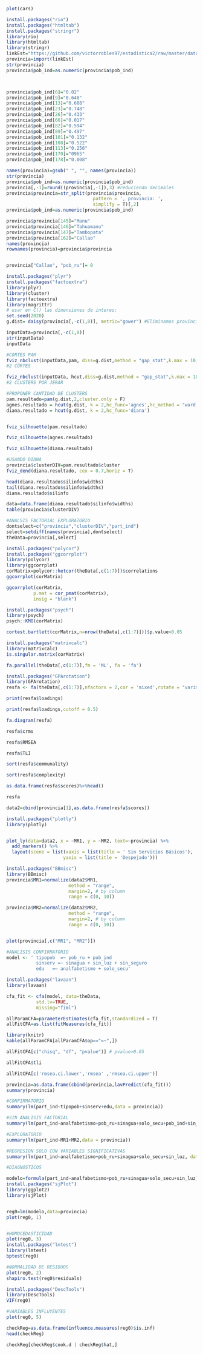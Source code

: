 

```r
plot(cars)
```

```r
install.packages("rio")
install.packages("htmltab")
install.packages("stringr")
library(rio)
library(htmltab)
library(stringr)
linkEst="https://github.com/victorrobles97/estadistica2/raw/master/data1.xlsx"
provincia=import(linkEst)
str(provincia)
provincia$pob_ind=as.numeric(provincia$pob_ind)



provincia$pob_ind[6]="0.02"
provincia$pob_ind[9]="0.648"
provincia$pob_ind[13]="0.688"
provincia$pob_ind[23]="0.748"
provincia$pob_ind[26]="0.433"
provincia$pob_ind[66]="0.017"
provincia$pob_ind[82]="0.594"
provincia$pob_ind[89]="0.497"
provincia$pob_ind[101]="0.132"
provincia$pob_ind[108]="0.522"
provincia$pob_ind[113]="0.256"
provincia$pob_ind[170]="0965"
provincia$pob_ind[178]="0.008"
```



```r
names(provincia)=gsub(" ", "", names(provincia))
str(provincia)
provincia$pob_ind=as.numeric(provincia$pob_ind)
provincia[,-1]=round((provincia[,-1]),3) #reduciendo decimales
provincia$provincia=str_split(provincia$provincia,
                                pattern = ', provincia: ',
                                simplify = T)[,2]
provincia$pob_ind=as.numeric(provincia$pob_ind)
```

```r
provincia$provincia[145]="Manu"
provincia$provincia[146]="Tahuamanu"
provincia$provincia[147]="Tambopata"
provincia$provincia[162]="Callao"
names(provincia)
rownames(provincia)=provincia$provincia


provincia["Callao", "pob_ru"]= 0
```

```r
install.packages("plyr")
install.packages("factoextra")
library(plyr)
library(cluster)
library(factoextra)
library(magrittr)
# usar en C() las dimensiones de interes:
set.seed(2020)
g.dist= daisy(provincia[,-c(1,8)], metric="gower") #Eliminamos provincia y participación indigena (variable dependiente)

inputData=provincia[,-c(1,8)]
str(inputData)
inputData

``` 

```r
#CORTES PAM
fviz_nbclust(inputData,pam, diss=g.dist,method = "gap_stat",k.max = 10,verbose = F)
#2 CORTES
```


```r
fviz_nbclust(inputData, hcut,diss=g.dist,method = "gap_stat",k.max = 10,verbose = F)
#2 CLUSTERS POR JERAR 
```

```r
#PROPONER CANTIDAD DE CLUSTERS
pam.resultado=pam(g.dist,2,cluster.only = F)
agnes.resultado = hcut(g.dist, k = 2,hc_func='agnes',hc_method = "ward.D")
diana.resultado = hcut(g.dist, k = 2,hc_func='diana')



```

```r
fviz_silhouette(pam.resultado)
```


```r
fviz_silhouette(agnes.resultado)
```


```r
fviz_silhouette(diana.resultado)
```

```r
#USANDO DIANA
provincia$clusterDIV=pam.resultado$cluster
fviz_dend(diana.resultado, cex = 0.7,horiz = T)
```


```r
head(diana.resultado$silinfo$widths)
tail(diana.resultado$silinfo$widths)
diana.resultado$silinfo
``` 

```r
data=data.frame(diana.resultado$silinfo$widths)
table(provincia$clusterDIV)
```

```r
#ANALSIS FACTORIAL EXPLORATORIO
dontselect=c("provincia","clusterDIV","part_ind")
select=setdiff(names(provincia),dontselect) 
theData=provincia[,select]
```

```r
install.packages("polycor")
install.packages("ggcorrplot")
library(polycor)
library(ggcorrplot)
corMatrix=polycor::hetcor(theData[,c(1:7)])$correlations
ggcorrplot(corMatrix)
```

```r
ggcorrplot(corMatrix,
          p.mat = cor_pmat(corMatrix),
          insig = "blank")
```

```r
install.packages("psych")
library(psych)
psych::KMO(corMatrix) 
```


```r
cortest.bartlett(corMatrix,n=nrow(theData[,c(1:7)]))$p.value>0.05
```

```r
install.packages("matrixcalc")
library(matrixcalc)
is.singular.matrix(corMatrix)
```


```r
fa.parallel(theData[,c(1:7)],fm = 'ML', fa = 'fa')
```

```r
install.packages("GPArotation")
library(GPArotation)
resfa <- fa(theData[,c(1:7)],nfactors = 2,cor = 'mixed',rotate = "varimax",fm="minres")
```

```r
print(resfa$loadings)
```

```r
print(resfa$loadings,cutoff = 0.5)
```

```r
fa.diagram(resfa)
```

```r
resfa$crms
```

```r
resfa$RMSEA

```

```r
resfa$TLI
```

```r
sort(resfa$communality)
```


```r
sort(resfa$complexity)
```

```r
as.data.frame(resfa$scores)%>%head()

```

```r
resfa
```

```r
data2=cbind(provincia[1],as.data.frame(resfa$scores))
```

```r
install.packages("plotly")
library(plotly)


plot_ly(data=data2, x = ~MR1, y = ~MR2, text=~provincia) %>%
  add_markers() %>%
  layout(scene = list(xaxis = list(title = ' Sin Servicios Básicos'),
                     yaxis = list(title = 'Despejado')))

```

```r

install.packages("BBmisc")
library(BBmisc)
provincia$MR1=normalize(data2$MR1, 
                       method = "range", 
                       margin=2, # by column
                       range = c(0, 10))

provincia$MR2=normalize(data2$MR2, 
                       method = "range", 
                       margin=2, # by column
                       range = c(0, 10))


plot(provincia[,c("MR1", "MR2")])

```


```r
#ANALISIS CONFIRMATORIO 
model <- ' tipopob  =~ pob_ru + pob_ind
           sinserv =~ sinagua + sin_luz + sin_seguro
           edu   =~ analfabetismo + solo_secu'

install.packages("lavaan")
library(lavaan)

```

```r
cfa_fit <- cfa(model, data=theData, 
           std.lv=TRUE,  
           missing="fiml")

allParamCFA=parameterEstimates(cfa_fit,standardized = T)
allFitCFA=as.list(fitMeasures(cfa_fit))

```


```r
library(knitr)
kable(allParamCFA[allParamCFA$op=="=~",])

```

```r
allFitCFA[c("chisq", "df", "pvalue")] # pvalue>0.05
```

```r
allFitCFA$tli

```
```r
allFitCFA[c('rmsea.ci.lower','rmsea' ,'rmsea.ci.upper')]

```


```r

provincia=as.data.frame(cbind(provincia,lavPredict(cfa_fit)))
summary(provincia)
```
```r
#CONFIRMATORIO
summary(lm(part_ind~tipopob+sinserv+edu,data = provincia))
```
```r
#SIN ANALISIS FACTORIAL
summary(lm(part_ind~analfabetismo+pob_ru+sinagua+solo_secu+pob_ind+sin_seguro+sin_luz, data= provincia))


```
```r
#EXPLORATORIO
summary(lm(part_ind~MR1+MR2,data = provincia))

```
```r
#REGRESION SOLO CON VARIABLES SIGNIFICATIVAS
summary(lm(part_ind~analfabetismo+pob_ru+sinagua+solo_secu+sin_luz, data= provincia))

```
```r
#DIAGNOSTICOS

modelo=formula(part_ind~analfabetismo+pob_ru+sinagua+solo_secu+sin_luz)
install.packages("sjPlot")
library(ggplot2)
library(sjPlot)


reg0=lm(modelo,data=provincia)
plot(reg0, 1)



```

```r
#HOMOCEDASTICIDAD
plot(reg0, 3)
install.packages("lmtest")
library(lmtest)
bptest(reg0)
```

```r
#NORMALIDAD DE RESIDUOS
plot(reg0, 2)
shapiro.test(reg0$residuals)
```

```r
install.packages("DescTools")
library(DescTools)
VIF(reg0)

```
```r
#VARIABLES INFLUYENTES
plot(reg0, 5)

```
```r

checkReg=as.data.frame(influence.measures(reg0)$is.inf)
head(checkReg)

```
```r
checkReg[checkReg$cook.d | checkReg$hat,]

```



